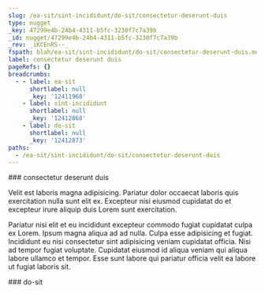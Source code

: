 ```yaml
---
slug: /ea-sit/sint-incididunt/do-sit/consectetur-deserunt-duis
type: nugget
_key: 47299e4b-24b4-4311-b5fc-3230f7c7a39b
_id: nugget/47299e4b-24b4-4311-b5fc-3230f7c7a39b
_rev: _iKCEnRS--_
fspath: blah/ea-sit/sint-incididunt/do-sit/consectetur-deserunt-duis.md
label: consectetur deserunt duis
pageRefs: {}
breadcrumbs:
  - - label: ea-sit
      shortlabel: null
      _key: '12411968'
    - label: sint-incididunt
      shortlabel: null
      _key: '12412868'
    - label: do-sit
      shortlabel: null
      _key: '12412873'
paths:
  - /ea-sit/sint-incididunt/do-sit/consectetur-deserunt-duis
---
```


<NuggetArea>
<Nugget slug="/ea-sit/sint-incididunt/do-sit/consectetur-deserunt-duis" type="nugget" _key="47299e4b-24b4-4311-b5fc-3230f7c7a39b" _id="nugget/47299e4b-24b4-4311-b5fc-3230f7c7a39b" _rev="_iKCEnRS--_" fspath="blah/ea-sit/sint-incididunt/do-sit/consectetur-deserunt-duis.md" label="consectetur deserunt duis" paths="/ea-sit/sint-incididunt/do-sit/consectetur-deserunt-duis">
<NuggetBody>
### consectetur deserunt duis

Velit est laboris magna adipisicing. Pariatur dolor occaecat laboris quis exercitation nulla sunt elit ex. Excepteur nisi eiusmod cupidatat do et excepteur irure aliquip duis Lorem sunt exercitation.

Pariatur nisi elit et eu incididunt excepteur commodo fugiat cupidatat culpa ex Lorem. Ipsum magna aliqua ad ad nulla. Culpa esse adipisicing et fugiat. Incididunt eu nisi consectetur sint adipisicing veniam cupidatat officia. Nisi ad tempor fugiat voluptate. Cupidatat eiusmod id aliqua veniam qui aliqua labore ullamco et tempor. Esse sunt labore qui pariatur officia velit ea labore ut fugiat laboris sit.

</NuggetBody>
<Breadcrumbs>
<Crumbs>
<Crumb _key="12411968" label="ea-sit" /><Crumb _key="12412868" label="sint-incididunt" /><Crumb _key="12412873" label="do-sit" />
</Crumbs>
</Breadcrumbs>
</Nugget>

<NuggetsInbound>
</NuggetsInbound>
<NuggetsOutbound>
</NuggetsOutbound>
</NuggetArea>
<PassagesInbound>
<Passage direction="inbound" type="passage" _key="12412873" _id="passage/12412873" _rev="_iKCEnRO--A" label="do-sit" passage="do-sit" fspath="blah/ea-sit/sint-incididunt/do-sit" paths="/ea-sit/sint-incididunt/do-sit" slug="/ea-sit/sint-incididunt/do-sit">
<NuggetBody>
### do-sit

</NuggetBody>
<Breadcrumbs>
<Crumbs>
<Crumb _key="12411968" label="ea-sit" /><Crumb _key="12412868" label="sint-incididunt" />
</Crumbs>
</Breadcrumbs>
</Passage>

</PassagesInbound>
<PassagesOutbound>
</PassagesOutbound>